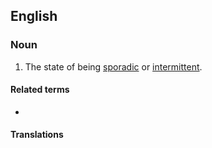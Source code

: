 ==English==

===Noun===
{{en-noun}}

# The state of being [[sporadic]] or [[intermittent]].

====Related terms====
* {{l|en|intermittent}}

====Translations====
{{trans-see|state of being intermittent|intermittency}}